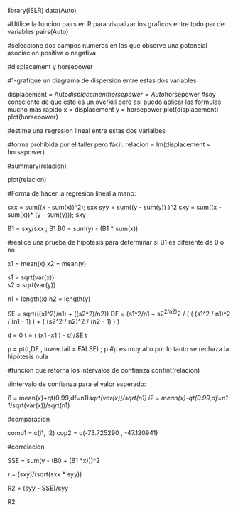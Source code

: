 
library(ISLR)
data(Auto)


#Utilice la funcion pairs en R para visualizar los graficos entre todo par de variables
pairs(Auto)

#seleccione dos campos numeros en los que observe una potencial asociacion positiva o negativa

#displacement y horsepower

#1-grafique un diagrama de dispersion entre estas dos variables


displacement = Auto$displacement 
horsepower = Auto$horsepower
#soy consciente de que esto es un overkill pero así puedo aplicar las formulas mucho mas rapido
x = displacement
y = horsepower
plot(displacement)
plot(horsepower)


#estime una regresion lineal entre estas dos varialbes


#forma prohibida por el taller pero fácil:
relacion = lm(displacement ~ horsepower)

#summary(relacion)

plot(relacion)

#Forma de hacer la regresion lineal a mano:

sxx = sum((x - sum(x))^2); sxx
syy = sum((y - sum(y)) )^2
sxy = sum((x - sum(x))* (y - sum(y))); sxy

B1 =  sxy/sxx ; B1
B0 =  sum(y) - (B1 * sum(x))

#realice una prueba de hipotesis para determinar si B1 es diferente de 0 o no

x1 = mean(x)
x2 = mean(y)

s1 = sqrt(var(x))  
s2 = sqrt(var(y))  

n1 = length(x)
n2 =  length(y)


SE = sqrt(((s1^2)/n1) + ((s2^2)/n2))
DF = (s1^2/n1 + s2^2/n2)^2 / ( ( (s1^2 / n1)^2 / (n1 - 1) ) + ( (s2^2 / n2)^2 / (n2 - 1) ) )

d = 0
t = ( (x1 -x1 ) - d)/SE
t


p = pt(t,DF , lower.tail = FALSE) ; p
#p es muy alto por lo tanto se rechaza la hipótesis nula

#funcion que retorna los intervalos de confianza
confint(relacion)


#intervalo de confianza para el valor esperado:

i1 = mean(x)+qt(0.99,df=n1)*sqrt(var(x))/sqrt(n1)
i2 = mean(x)-qt(0.99,df=n1-1)*sqrt(var(x))/sqrt(n1)

#comparacion 

comp1 = c(i1, i2)
cop2 = c(-73.725290 , -47.120941)

#correlacion 

SSE = sum(y - (B0 + (B1 *x)))^2

r = (sxy)/(sqrt(sxx * syy))

R2 = (syy - SSE)/syy  

R2


